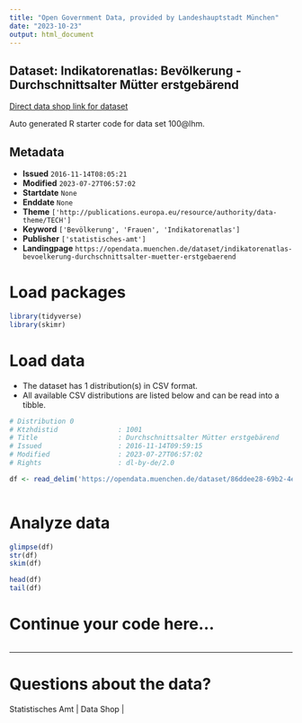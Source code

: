 ```yaml
---
title: "Open Government Data, provided by Landeshauptstadt München"
date: "2023-10-23"
output: html_document
---
```


## Dataset: Indikatorenatlas: Bevölkerung - Durchschnittsalter Mütter erstgebärend

[Direct data shop link for dataset](https://opendata.muenchen.de/dataset/indikatorenatlas-bevoelkerung-durchschnittsalter-muetter-erstgebaerend)

Auto generated R starter code for data set 100@lhm.

## Metadata

- **Issued** `2016-11-14T08:05:21`
- **Modified** `2023-07-27T06:57:02`
- **Startdate** `None`
- **Enddate** `None`
- **Theme** `['http://publications.europa.eu/resource/authority/data-theme/TECH']`
- **Keyword** `['Bevölkerung', 'Frauen', 'Indikatorenatlas']`
- **Publisher** `['statistisches-amt']`
- **Landingpage** `https://opendata.muenchen.de/dataset/indikatorenatlas-bevoelkerung-durchschnittsalter-muetter-erstgebaerend`


# Load packages

```r

library(tidyverse)
library(skimr)

```

# Load data

-   The dataset has 1 distribution(s) in CSV format.
-   All available CSV distributions are listed below and can be read into a tibble.

```r

# Distribution 0
# Ktzhdistid               : 1001
# Title                    : Durchschnittsalter Mütter erstgebärend
# Issued                   : 2016-11-14T09:59:15
# Modified                 : 2023-07-27T06:57:02
# Rights                   : dl-by-de/2.0

df <- read_delim('https://opendata.muenchen.de/dataset/86ddee28-69b2-4e8a-85d2-1651bd50833a/resource/2203038a-7a12-4f6d-b8c7-7df37397d4f2/download/indikat_bevoelkerung_durchschnittsalter_muetter_erstgebaerend_240723.csv')



```

# Analyze data

```r

glimpse(df)
str(df)
skim(df)

head(df)
tail(df)

```

# Continue your code here...

```r

```

------------------------------------------------------------------------

# Questions about the data?

Statistisches Amt | Data Shop | 
